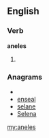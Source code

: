 ==English==

===Verb===
'''aneles'''

# {{third-person singular of|anele}}

===Anagrams===
* {{alphagram|aeelns}}
* [[enseal#English|enseal]]
* [[selane#English|selane]]
* [[Selena#English|Selena]]

[[my:aneles]]